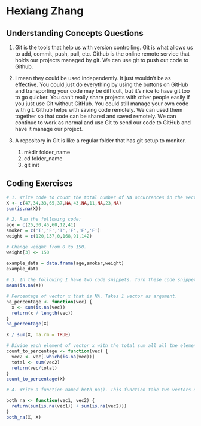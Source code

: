 # Hexiang Zhang

## Understanding Concepts Questions

  1. Git is the tools that help us with version controlling. Git is what allows us to add, commit, push, pull, etc. Github is the online remote service that holds our projects managed by git. We can use git to push out code to Github.
  
  2. I mean they could be used independently. It just wouldn't be as effective. You could just do everything by using the buttons on GitHub and transporting your code may be difficult, but it's nice to have git too to go quicker. You can't really share projects with other people easily if you just use Git without GitHub. You could still manage your own code with git. Github helps with saving code remotely. We can used them together so that code can be shared and saved remotely. We can continue to work as normal and use Git to send our code to GitHub and have it manage our project.    
  
  3. A repository in Git is like a regular folder that has git setup to monitor. 
      1. mkdir folder_name
      2. cd folder_name
      3. git init 
  
## Coding Exercises
```r
# 1. Write code to count the total number of NA occurrences in the vector 
X <- c(47,34,33,65,37,NA,43,NA,11,NA,23,NA) 
sum(is.na(X))

# 2. Run the following code:
age = c(25,30,45,60,12,41)
smoker = c('T','F','T','F','F','F')
weight = c(120,137,0,168,91,142)

# Change weight from 0 to 150.
weight[3] <- 150

example_data = data.frame(age,smoker,weight)
example_data   
   
# 3. In the following I have two code snippets. Turn these code snippets into functions. Think about what each function does and what you would name it. How many arguments does it need?
mean(is.na(X))

# Percentage of vector x that is NA. Takes 1 vector as argument.
na_percentage <- function(vec) {
  x <- sum(is.na(vec))
  return(x / length(vec))
}
na_percentage(X)

X / sum(X, na.rm = TRUE)

# Divide each element of vector x with the total sum all all the elements (excluding NA). Percentage of each element in the vector. Takes 1 vector as arguement. 
count_to_percentage <- function(vec) {
  vec2 <- vec[-which(is.na(vec))]
  total <- sum(vec2)
  return(vec/total)
}
count_to_percentage(X)

# 4. Write a function named both_na(). This function take two vectors of the same length and returns the number of positions that have an NA value in both vectors.

both_na <- function(vec1, vec2) {
  return(sum(is.na(vec1)) + sum(is.na(vec2)))
}
both_na(X, X)
```